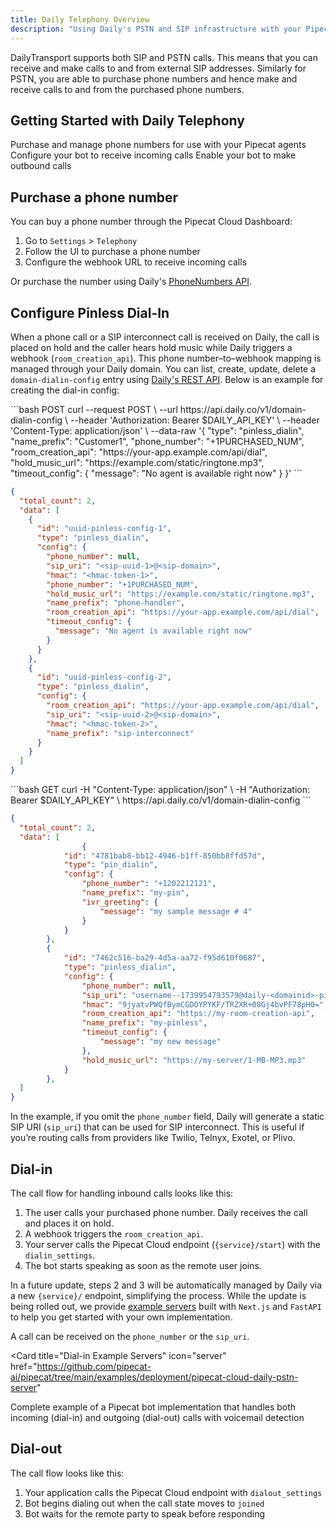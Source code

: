 ```yaml
---
title: Daily Telephony Overview
description: "Using Daily's PSTN and SIP infrastructure with your Pipecat Cloud agents"
---
```


DailyTransport supports both SIP and PSTN calls. This means that you can receive and make calls to and from external SIP addresses. Similarly for PSTN, you are able to purchase phone numbers and hence make and receive calls to and from the purchased phone numbers.

## Getting Started with Daily Telephony

<CardGroup cols={3}>
  <Card
    title="Phone Numbers"
    icon="phone"
    href="/pipecat-in-production/telephony/daily-phone-numbers"
  >
    Purchase and manage phone numbers for use with your Pipecat agents
  </Card>
  <Card
    title="Dial-in"
    icon="phone-arrow-down-left"
    href="/pipecat-in-production/telephony/daily-dial-in"
  >
    Configure your bot to receive incoming calls
  </Card>
  <Card
    title="Dial-out"
    icon="phone-arrow-up-right"
    href="/pipecat-in-production/telephony/daily-dial-out"
  >
    Enable your bot to make outbound calls
  </Card>
</CardGroup>

## Purchase a phone number

You can buy a phone number through the Pipecat Cloud Dashboard:

1. Go to `Settings` > `Telephony`
2. Follow the UI to purchase a phone number
3. Configure the webhook URL to receive incoming calls

Or purchase the number using Daily's [PhoneNumbers API](https://docs.daily.co/reference/rest-api/phone-numbers).

## Configure Pinless Dial-In

When a phone call or a SIP interconnect call is received on Daily, the call is placed on hold and the caller hears hold music while Daily triggers a webhook (`room_creation_api`). This phone number–to–webhook mapping is managed through your Daily domain. You can list, create, update, delete a `domain-dialin-config` entry using [Daily's REST API](https://docs.daily.co/reference/rest-api/domainDialinConfig). Below is an example for creating the dial-in config:

<CodeGroup>
```bash POST
curl --request POST \
  --url https://api.daily.co/v1/domain-dialin-config \
  --header 'Authorization: Bearer $DAILY_API_KEY' \
  --header 'Content-Type: application/json' \
  --data-raw '{
    "type": "pinless_dialin",
    "name_prefix": "Customer1",
    "phone_number": "+1PURCHASED_NUM",
    "room_creation_api": "https://your-app.example.com/api/dial",
    "hold_music_url": "https://example.com/static/ringtone.mp3",
    "timeout_config": {
      "message": "No agent is available right now"
    }
  }'
```

```json 200 OK
{
  "total_count": 2,
  "data": [
    {
      "id": "uuid-pinless-config-1",
      "type": "pinless_dialin",
      "config": {
        "phone_number": null,
        "sip_uri": "<sip-uuid-1>@<sip-domain>",
        "hmac": "<hmac-token-1>",
        "phone_number": "+1PURCHASED_NUM",
        "hold_music_url": "https://example.com/static/ringtone.mp3",
        "name_prefix": "phone-handler",
        "room_creation_api": "https://your-app.example.com/api/dial",
        "timeout_config": {
          "message": "No agent is available right now"
        }
      }
    },
    {
      "id": "uuid-pinless-config-2",
      "type": "pinless_dialin",
      "config": {
        "room_creation_api": "https://your-app.example.com/api/dial",
        "sip_uri": "<sip-uuid-2>@<sip-domain>",
        "hmac": "<hmac-token-2>",
        "name_prefix": "sip-interconnect"
      }
    }
  ]
}
```

</CodeGroup>

<CodeGroup>
```bash GET
curl -H "Content-Type: application/json" \
     -H "Authorization: Bearer $DAILY_API_KEY" \
     https://api.daily.co/v1/domain-dialin-config        
```

```json 200 OK
{
  "total_count": 2,
  "data": [
				{
			"id": "4781bab8-bb12-4946-b1ff-850bb8ffd57d",
			"type": "pin_dialin",
			"config": {
				"phone_number": "+1202212121",
				"name_prefix": "my-pin",
				"ivr_greeting": {
					"message": "my sample message # 4"
				}
			}
		},
		{
			"id": "7462c516-ba29-4d5a-aa72-f95d610f0687",
			"type": "pinless_dialin",
			"config": {
				"phone_number": null,
				"sip_uri": "username--1739954793579@daily-<domainid>-pinless-sip.domain.com",
				"hmac": "9jyatvPWQfBymCGDOYPYKF/TRZXR+08Gj4bvPF78pH0=",
				"room_creation_api": "https://my-room-creation-api",
				"name_prefix": "my-pinless",
				"timeout_config": {
					"message": "my new message"
				},
				"hold_music_url": "https://my-server/1-MB-MP3.mp3"
			}
		},
  ]
}        
```
</CodeGroup>

In the example, if you omit the `phone_number` field, Daily will generate a static SIP URI (`sip_uri`) that can be used for SIP interconnect. This is useful if you’re routing calls from providers like Twilio, Telnyx, Exotel, or Plivo.

## Dial-in

The call flow for handling inbound calls looks like this:

1. The user calls your purchased phone number. Daily receives the call and places it on hold.
2. A webhook triggers the `room_creation_api`.
3. Your server calls the Pipecat Cloud endpoint (`{service}/start`) with the `dialin_settings`.
4. The bot starts speaking as soon as the remote user joins.

In a future update, steps 2 and 3 will be automatically managed by Daily via a new `{service}/` endpoint, simplifying the process. While the update is being rolled out, we provide [example servers](https://github.com/pipecat-ai/pipecat/tree/main/examples/deployment/pipecat-cloud-daily-pstn-server) built with `Next.js` and `FastAPI` to help you get started with your own implementation.

<Info>A call can be received on the `phone_number` or the `sip_uri`.</Info>

<Card
  title="Dial-in Example Servers"
  icon="server"
  href="https://github.com/pipecat-ai/pipecat/tree/main/examples/deployment/pipecat-cloud-daily-pstn-server"
>
  Complete example of a Pipecat bot implementation that handles both incoming
  (dial-in) and outgoing (dial-out) calls with voicemail detection
</Card>

## Dial-out

The call flow looks like this:

1. Your application calls the Pipecat Cloud endpoint with `dialout_settings`
2. Bot begins dialing out when the call state moves to `joined`
3. Bot waits for the remote party to speak before responding
